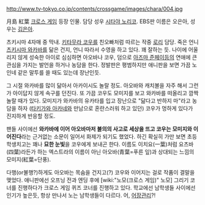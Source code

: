 http://www.tv-tokyo.co.jp/contents/crossgame/images/chara/004.jpg

月島 紅葉
[[크로스 게임]] 등장 인물. 담당 성우 [[시타야 노리코]]. EBS판 이름은 오은아, 성우는 [[김은아]].

츠키시마 4자매 중 막내. [[키타무라 코우]]를 친오빠처럼 따르는 작중 [[로리]] 담당. 죽은 언니 [[츠키시마 와카바]]를 닮은 건지, 언니 따라서 수영을 하고 있다. 꽤 잘하는 듯. 나이에 어울리지 않게 성숙한 아이로 심심하면 아오바나 코우, 덤으로 [[아즈마 준페이]]등의 연애에 큰 관심을 가지는 발언을 하거나 농담을 한다. 정발판은 평범하지만 애니판을 보면 가끔 노인네 같은 말투를 쓸 때도 있는데 장난인듯.

그 시절 와카바를 많이 닮아서 아카이시도 놀랄 정도. 아오바와 캐치볼을 자주 해서 그런가 아이답지 않게 속구를 던진다. 또 가끔 코우도 모미지를 보고 와카바를 떠올리고 깜짝 놀랄 때가 있다. 모미지가 와카바의 유카타를 입고 장난으로 "닮다고 반하지 마"라고 농담을 하자 ([[타키가와 아카네]]와 만남으로 혼란스러워 하고 있던) 코우가 멍하게 있다가 진지하게 반응할 정도.

팬들 사이에선 '''와카바에 이어 아오바마저 불의의 사고로 세상을 뜨고 코우는 모미지와 이어진다'''라는 근거없는 소문이 일어서 화제가 되기도 했었다. 하긴 확실히 가만 보면 초등학생치고는 꽤나 '''묘한 눈빛'''을 코우에게 보내곤 한다. 이름도 이치요(一葉)처럼 요츠바(四葉)라든가 하는 엑스트라의 이름이 아닌 아오바(青葉=푸른 잎)과 상대되는 느낌의 모미지(紅葉=단풍).

다행(or불행?)하게도 아오바는 목숨을 건지고(?) 코우와 이어지는 걸로 작품이 결말을 맺었다. 애니판에선 오프닝 전과 엔딩 후에 [wiki:"노모(크로스 게임)" 노모] 그리기 코너를 진행하다가 크로스 게임 퀴즈 코너를 진행하고 있다. 학교에선 남학생들 사이에선 인기가 높은듯, 항상 만나서 노는 남학생들이 다르다. 어, [[어장관리]]?!

